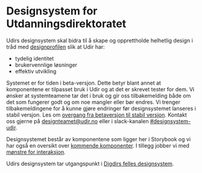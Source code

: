 
<HideToc />

# Designsystem for Utdanningsdirektoratet

Udirs designsystem skal bidra til å skape og opprettholde helhetlig design i tråd med [designprofilen](https://www.udir.no/om-udir/designprofil/) slik at Udir har:

- tydelig identitet
- brukervennlige løsninger
- effektiv utvikling

Systemet er for tiden i beta-versjon. Dette betyr blant annet at komponentene er tilpasset bruk i Udir og at det er skrevet tester for dem. Vi ønsker at systemteamene tar det i bruk og gir oss tilbakemelding både om det som fungerer godt og om noe mangler eller bør endres. Vi trenger tilbakemeldingene for å kunne gjøre endringer før designsystemet lanseres i stabil versjon. Les om [overgang fra betaversjon til stabil versjon](/docs/components-introduksjon--docs#livsfaser-for-en-komponent). Kontakt oss gjerne på [designteamet@udir.no](mailto:designteamet@udir.no) eller i slack-kanalen [#designsystem-udir](https://udir.slack.com/archives/C06G2E50HF0).

Designsystemet består av komponentene som ligger her i Storybook og vi har også en oversikt over [kommende komponenter](https://confluence.udir.no/spaces/DESIGN/pages/348980841/Fremtidige+komponenter). I tillegg jobber vi med [mønstre for interaksjon](https://confluence.udir.no/spaces/DESIGN/pages/364578698/Fremtidige+m%C3%B8nstre).

Udirs designsystem tar utgangspunkt i [Digdirs felles designsystem](https://www.designsystemet.no/).

<Unstyled>
  <LandingResourceLinks />
</Unstyled>
